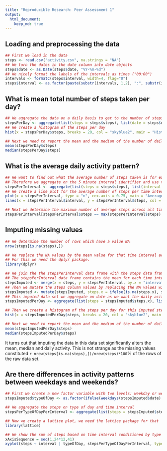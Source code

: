```yaml
---
title: "Reproducible Research: Peer Assessment 1"
output: 
  html_document:
    keep_md: true
---
```



## Loading and preprocessing the data
``` r
## First we load in the data
steps <- read.csv("activity.csv", na.strings = "NA")
## We turn the dates in the date column into date objects
steps$date <- as.Date(steps$date, "%Y-%m-%d")
## We nicely format the labels of the intervals as times ("00:00")
intervals <- formatC(steps$interval, width=4, flag="0") 
steps$interval <- as.factor(paste(substr(intervals, 1,2), ":", substr(intervals, 3,4), sep = ""))

```

## What is mean total number of steps taken per day?
``` r
## We aggregate the data on a daily basis to get to the number of steps taken per day
stepsPerDay <- aggregate(list(steps = steps$steps), list(date = steps$date), sum, na.rm = TRUE)
## We create a histogram of the steps per day
hist(x = stepsPerDay$steps, breaks = 20, col = "skyblue2", main = "Histogram of daily number of steps taken by anonymous person in October & November 2012", xlab = "Number of steps buckets", ylim = c(0,15), xlim = c(0, 25000))

## Next we need to report the mean and the median of the number of daily taken steps
mean(stepsPerDay$steps)
median(stepsPerDay$steps)

```



## What is the average daily activity pattern?
``` r
## We want to find out what the average number of steps taken is for each 5 minute interval in a day
## Therefore we aggregate on the 5 minute interval identifier and use the mean function
stepsPerInterval <- aggregate(list(steps = steps$steps), list(interval = steps$interval), mean, na.rm = TRUE)
## We create a line plot for the average number of steps per time interval
plot(x = stepsPerInterval, type = "n", cex.axis = 0.75, main = "Average steps taken per daily time interval by anonymous person in October & November 2012", xlab = "Time interval", ylab = "Average number of steps taken")
lines(x = stepsPerInterval$interval, y = stepsPerInterval$steps, col = "blue")

## Next we determine the maximum number of average steps across all time intervals
stepsPerInterval[stepsPerInterval$steps == max(stepsPerInterval$steps),]

```


## Imputing missing values
``` r
## We determine the number of rows which have a value NA
nrow(steps[is.na(steps),])

## We replace the NA values by the mean value for that time interval across all days. 
## For this we need the dplyr package. 
library(dplyr)

## We join the the stepsPerInterval data frame with the steps data frame on interval. 
## The stepsPerInterval data frame contains the mean for each time interval.
stepsImputed <- merge(x = steps, y = stepsPerInterval, by.x = "interval", by.y = "interval", all.x = TRUE)
## Then we mutate the steps column values by replacing the NA values with the mean values. 
stepsImputed <- mutate(stepsImputed, steps.x = ifelse(is.na(steps.x), steps.y, steps.x))
## This imputed data set we aggregate on date as we want the daily acitivity. 
stepsImputedPerDay <- aggregate(list(steps = stepsImputed$steps.x), list(date = stepsImputed$date), sum)

## Then we create a histogram of the steps per day for this imputed steps data frame.
hist(x = stepsImputedPerDay$steps, breaks = 20, col = "skyblue2", main = "Histogram of daily number of steps taken by anonymous person in October & November 2012", xlab = "Number of steps buckets (missing values imputed)", ylim = c(0,20), xlim = c(0, 25000))

## Next we need to report the mean and the median of the number of daily taken steps
mean(stepsImputedPerDay$steps)
median(stepsImputedPerDay$steps)

```
It turns out that imputing the data in this data set significantly alters the mean, median and daily activity. This is not strange as the missing values constituted `r nrow(steps[is.na(steps),])/nrow(steps)*100`% of the rows of the raw data set.

## Are there differences in activity patterns between weekdays and weekends?
``` r
## First we create a new factor variable with two levels: weekday or weekend
stepsImputed$typeOfDay <- as.factor(ifelse(weekdays(stepsImputed$date) %in% c("zaterdag", "zondag", "saturday", "sunday"), "weekend", "weekday"))

## We aggregate the steps on type of day and time interval
stepsPerTypeOfDayPerInterval <- aggregate(list(steps = stepsImputed$steps.x), list(interval = stepsImputed$interval, typeOfDay = stepsImputed$typeOfDay), mean)

## Now we create a lattice plot, we need the lattice package for that
library(lattice)

## We show the sum of steps based on time interval conditioned by type of day
xAxisSequence = seq(1,24*12,41)
xyplot(steps ~ interval | typeOfDay, stepsPerTypeOfDayPerInterval, type = "l", layout = c(1,2), xlab = "Time interval", ylab = "Number of steps taken (missing values imputed)", scales=list(x = list(at = xAxisSequence, labels = levels(stepsPerTypeOfDayPerInterval$interval)[xAxisSequence])), cex.names = 0.75, main = "Average number of steps taken per time interval by anonymous person in October & November 2012")

```